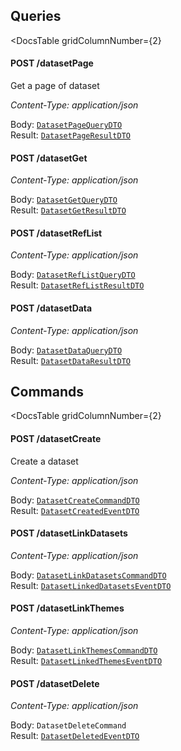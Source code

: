 


<div
  class={"spacer"}
/>



## Queries

<DocsTable
  gridColumnNumber={2}
>

  <div>

  

#### POST /datasetPage



Get a page of dataset

*Content-Type: application/json*
  </div>

  <div>

    
Body: [`DatasetPageQueryDTO`](#dataset-page)  
Result: [`DatasetPageResultDTO`](#dataset-page)
  </div>

  <div>

  

#### POST /datasetGet

*Content-Type: application/json*
  </div>

  <div>

    
Body: [`DatasetGetQueryDTO`](#dataset-get)  
Result: [`DatasetGetResultDTO`](#dataset-get)
  </div>

  <div>

  

#### POST /datasetRefList

*Content-Type: application/json*
  </div>

  <div>

    
Body: [`DatasetRefListQueryDTO`](#dataset-ref-list)  
Result: [`DatasetRefListResultDTO`](#dataset-ref-list)
  </div>

  <div>

  

#### POST /datasetData

*Content-Type: application/json*
  </div>

  <div>

    
Body: [`DatasetDataQueryDTO`](#dataset-data)  
Result: [`DatasetDataResultDTO`](#dataset-data)
  </div>
</DocsTable>

<div
  class={"spacer"}
/>



## Commands

<DocsTable
  gridColumnNumber={2}
>

  <div>

  

#### POST /datasetCreate



Create a dataset

*Content-Type: application/json*
  </div>

  <div>

    
Body: [`DatasetCreateCommandDTO`](#dataset-create)  
Result: [`DatasetCreatedEventDTO`](#dataset-create)
  </div>

  <div>

  

#### POST /datasetLinkDatasets

*Content-Type: application/json*
  </div>

  <div>

    
Body: [`DatasetLinkDatasetsCommandDTO`](#dataset-link-datasets)  
Result: [`DatasetLinkedDatasetsEventDTO`](#dataset-link-datasets)
  </div>

  <div>

  

#### POST /datasetLinkThemes

*Content-Type: application/json*
  </div>

  <div>

    
Body: [`DatasetLinkThemesCommandDTO`](#dataset-link-themes)  
Result: [`DatasetLinkedThemesEventDTO`](#dataset-link-themes)
  </div>

  <div>

  

#### POST /datasetDelete

*Content-Type: application/json*
  </div>

  <div>

    
Body: `DatasetDeleteCommand`  
Result: [`DatasetDeletedEventDTO`](#dataset-delete)
  </div>
</DocsTable>

